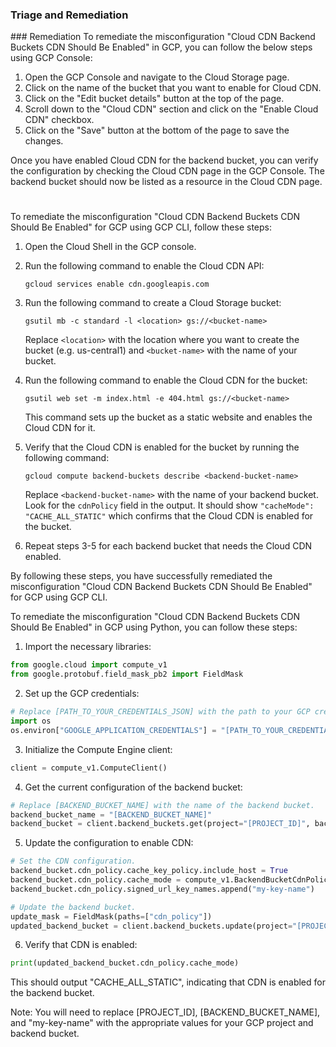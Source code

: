 
### Triage and Remediation
<Tabs>
<Tab title='Remediation'>
### Remediation

<AccordionGroup>
<Accordion title='Using Console' defaultOpen='true'>
To remediate the misconfiguration "Cloud CDN Backend Buckets CDN Should Be Enabled" in GCP, you can follow the below steps using GCP Console:

1. Open the GCP Console and navigate to the Cloud Storage page.
2. Click on the name of the bucket that you want to enable for Cloud CDN.
3. Click on the "Edit bucket details" button at the top of the page.
4. Scroll down to the "Cloud CDN" section and click on the "Enable Cloud CDN" checkbox.
5. Click on the "Save" button at the bottom of the page to save the changes.

Once you have enabled Cloud CDN for the backend bucket, you can verify the configuration by checking the Cloud CDN page in the GCP Console. The backend bucket should now be listed as a resource in the Cloud CDN page.

#
</Accordion>

<Accordion title='Using CLI'>
To remediate the misconfiguration "Cloud CDN Backend Buckets CDN Should Be Enabled" for GCP using GCP CLI, follow these steps:

1. Open the Cloud Shell in the GCP console.
2. Run the following command to enable the Cloud CDN API:

   ```
   gcloud services enable cdn.googleapis.com
   ```

3. Run the following command to create a Cloud Storage bucket:

   ```
   gsutil mb -c standard -l <location> gs://<bucket-name>
   ```
   Replace `<location>` with the location where you want to create the bucket (e.g. us-central1) and `<bucket-name>` with the name of your bucket.

4. Run the following command to enable the Cloud CDN for the bucket:

   ```
   gsutil web set -m index.html -e 404.html gs://<bucket-name>
   ```

   This command sets up the bucket as a static website and enables the Cloud CDN for it.

5. Verify that the Cloud CDN is enabled for the bucket by running the following command:

   ```
   gcloud compute backend-buckets describe <backend-bucket-name>
   ```

   Replace `<backend-bucket-name>` with the name of your backend bucket. Look for the `cdnPolicy` field in the output. It should show `"cacheMode": "CACHE_ALL_STATIC"` which confirms that the Cloud CDN is enabled for the bucket.

6. Repeat steps 3-5 for each backend bucket that needs the Cloud CDN enabled.

By following these steps, you have successfully remediated the misconfiguration "Cloud CDN Backend Buckets CDN Should Be Enabled" for GCP using GCP CLI.
</Accordion>

<Accordion title='Using Python'>
To remediate the misconfiguration "Cloud CDN Backend Buckets CDN Should Be Enabled" in GCP using Python, you can follow these steps:

1. Import the necessary libraries:

```python
from google.cloud import compute_v1
from google.protobuf.field_mask_pb2 import FieldMask
```

2. Set up the GCP credentials:

```python
# Replace [PATH_TO_YOUR_CREDENTIALS_JSON] with the path to your GCP credentials JSON file.
import os
os.environ["GOOGLE_APPLICATION_CREDENTIALS"] = "[PATH_TO_YOUR_CREDENTIALS_JSON]"
```

3. Initialize the Compute Engine client:

```python
client = compute_v1.ComputeClient()
```

4. Get the current configuration of the backend bucket:

```python
# Replace [BACKEND_BUCKET_NAME] with the name of the backend bucket.
backend_bucket_name = "[BACKEND_BUCKET_NAME]"
backend_bucket = client.backend_buckets.get(project="[PROJECT_ID]", backend_bucket=backend_bucket_name)
```

5. Update the configuration to enable CDN:

```python
# Set the CDN configuration.
backend_bucket.cdn_policy.cache_key_policy.include_host = True
backend_bucket.cdn_policy.cache_mode = compute_v1.BackendBucketCdnPolicy.CacheMode.CACHE_ALL_STATIC
backend_bucket.cdn_policy.signed_url_key_names.append("my-key-name")

# Update the backend bucket.
update_mask = FieldMask(paths=["cdn_policy"])
updated_backend_bucket = client.backend_buckets.update(project="[PROJECT_ID]", backend_bucket=backend_bucket_name, backend_bucket_resource=backend_bucket, update_mask=update_mask)
```

6. Verify that CDN is enabled:

```python
print(updated_backend_bucket.cdn_policy.cache_mode)
```

This should output "CACHE_ALL_STATIC", indicating that CDN is enabled for the backend bucket.

Note: You will need to replace [PROJECT_ID], [BACKEND_BUCKET_NAME], and "my-key-name" with the appropriate values for your GCP project and backend bucket.
</Accordion>

</AccordionGroup>
</Tab>
</Tabs>
